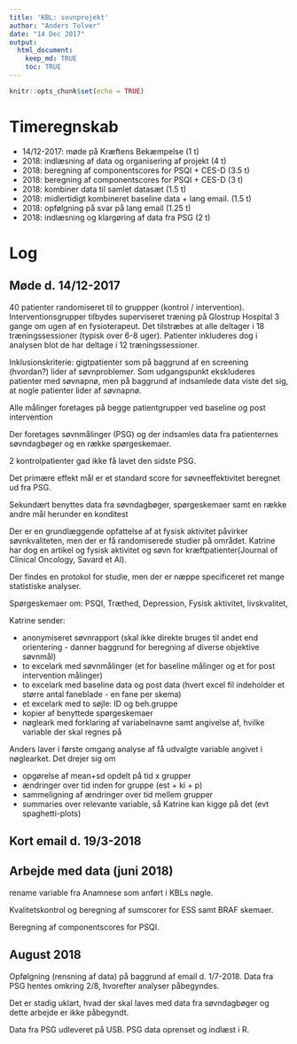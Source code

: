 ```yaml
---
title: 'KBL: sovnprojekt'
author: "Anders Tolver"
date: "14 Dec 2017"
output:
  html_document:
    keep_md: TRUE
    toc: TRUE
---
```


```r
knitr::opts_chunk$set(echo = TRUE)
```

# Timeregnskab

* 14/12-2017: møde på Kræftens Bekæmpelse (1 t)
* 2018: indlæsning af data og organisering af projekt (4 t)
* 2018: beregning af componentscores for PSQI + CES-D (3.5 t)
* 2018: beregning af componentscores for PSQI + CES-D (3 t)
* 2018: kombiner data til samlet datasæt (1.5 t)
* 2018: midlertidigt kombineret baseline data + lang email. (1.5 t)
* 2018: opfølgning på svar på lang email (1.25 t)
* 2018: indlæsning og klargøring af data fra PSG (2 t)

# Log

## Møde d. 14/12-2017

40 patienter randomiseret til to gruppper (kontrol / intervention). Interventionsgrupper tilbydes superviseret træning på Glostrup Hospital 3 gange om ugen af en fysioterapeut. Det tilstræbes at alle deltager i 18 træningssessioner (typisk over 6-8 uger). Patienter inkluderes dog i analysen blot de har deltage i 12 træningssessioner.

Inklusionskriterie: gigtpatienter som på baggrund af en screening (hvordan?) lider af søvnproblemer. Som udgangspunkt ekskluderes patienter med søvnapnø, men på baggrund af indsamlede data viste det sig, at nogle patienter lider af søvnapnø.

Alle målinger foretages på begge patientgrupper ved baseline og post intervention 

Der foretages søvnmålinger (PSG) og der indsamles data fra patienternes søvndagbøger og en række spørgeskemaer.

2 kontrolpatienter gad ikke få lavet den sidste PSG. 

Det primære effekt mål er et standard score for søvneeffektivitet beregnet ud fra PSG.

Sekundært benyttes data fra søvndagbøger, spørgeskemaer samt en række andre mål herunder en konditest

Der er en grundlæggende opfattelse af at fysisk aktivitet påvirker søvnkvaliteten, men der er få randomiserede studier på området. Katrine har dog en artikel og fysisk aktivitet og søvn for kræftpatienter(Journal of Clinical Oncology, Savard et Al).

Der findes en protokol for studie, men der er næppe specificeret ret mange statistiske analyser.

Spørgeskemaer om: PSQI, Træthed, Depression, Fysisk aktivitet, livskvalitet, 

Katrine sender:

- anonymiseret søvnrapport (skal ikke direkte bruges til andet end orientering - danner baggrund for beregning af diverse objektive søvnmål)
- to excelark med søvnmålinger (et for baseline målinger og et for post intervention målinger)
- to excelark med baseline data og post data (hvert excel fil indeholder et større antal faneblade - en fane per skema)
- et excelark med to søjle: ID og beh.gruppe
- kopier af benyttede spørgeskemaer
- nøgleark med forklaring af variabelnavne samt angivelse af, hvilke variable der skal regnes på

Anders laver i første omgang analyse af få udvalgte variable angivet i nøglearket. Det drejer sig om

* opgørelse af mean+sd opdelt på tid x grupper
* ændringer over tid inden for gruppe (est + ki + p)
* sammeligning af ændringer over tid mellem grupper
* summaries over relevante variable, så Katrine kan kigge på det (evt spaghetti-plots)

## Kort email d. 19/3-2018

## Arbejde med data (juni 2018)

rename variable fra Anamnese som anført i KBLs nøgle.

Kvalitetskontrol og beregning af sumscorer for ESS samt BRAF skemaer.

Beregning af componentscores for PSQI.

## August 2018

Opfølgning (rensning af data) på baggrund af email d. 1/7-2018. Data fra PSG hentes omkring 2/8, hvorefter analyser påbegyndes. 

Det er stadig uklart, hvad der skal laves med data fra søvndagbøger og dette arbejde er ikke påbegyndt.

Data fra PSG udleveret på USB. PSG data oprenset og indlæst i R. 
